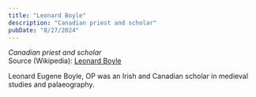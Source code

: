 ```yaml
---
title: "Leonard Boyle"
description: "Canadian priest and scholar"
pubDate: "8/27/2024"
---
```


*Canadian priest and scholar*  
Source (Wikipedia): [Leonard Boyle][1]

Leonard Eugene Boyle, OP was an Irish and Canadian scholar in medieval studies and palaeography.

[1]: https://en.wikipedia.org/wiki/Leonard_Boyle
